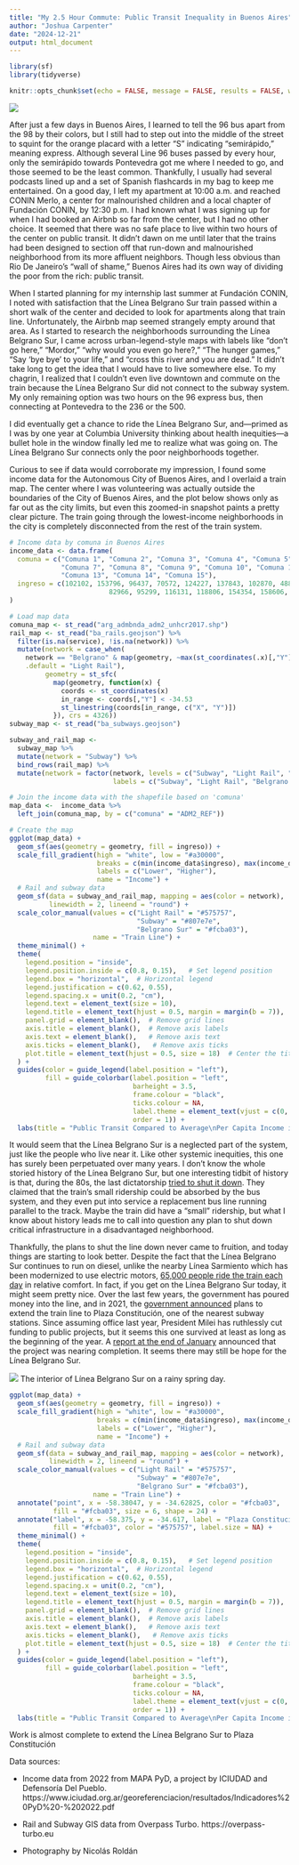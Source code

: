 ```yaml
---
title: "My 2.5 Hour Commute: Public Transit Inequality in Buenos Aires"
author: "Joshua Carpenter"
date: "2024-12-21"
output: html_document
---
```


```r
library(sf)
library(tidyverse)

knitr::opts_chunk$set(echo = FALSE, message = FALSE, results = FALSE, warning = FALSE)
```

![](linea_belgrano_sur_exterior.jpg)

After just a few days in Buenos Aires, I learned to tell the 96 bus apart from the 98 by their colors, but I still had to step out into the middle of the street to squint for the orange placard with a letter "S" indicating "semirápido," meaning express. Although several Line 96 buses passed by every hour, only the semirápido towards Pontevedra got me where I needed to go, and those seemed to be the least common. Thankfully, I usually had several podcasts lined up and a set of Spanish flashcards in my bag to keep me entertained. On a good day, I left my apartment at 10:00 a.m. and reached CONIN Merlo, a center for malnourished children and a local chapter of Fundación CONIN, by 12:30 p.m. I had known what I was signing up for when I had booked an Airbnb so far from the center, but I had no other choice. It seemed that there was no safe place to live within two hours of the center on public transit. It didn't dawn on me until later that the trains had been designed to section off that run-down and malnourished neighborhood from its more affluent neighbors. Though less obvious than Rio De Janeiro's "wall of shame," Buenos Aires had its own way of dividing the poor from the rich: public transit.

When I started planning for my internship last summer at Fundación CONIN, I noted with satisfaction that the Línea Belgrano Sur train passed within a short walk of the center and decided to look for apartments along that train line. Unfortunately, the Airbnb map seemed strangely empty around that area. As I started to research the neighborhoods surrounding the Línea Belgrano Sur, I came across urban-legend-style maps with labels like "don't go here," "Mordor," "why would you even go here?," "The hunger games," "Say 'bye bye' to your life," and "cross this river and you are dead." It didn't take long to get the idea that I would have to live somewhere else. To my chagrin, I realized that I couldn't even live downtown and commute on the train because the Línea Belgrano Sur did not connect to the subway system. My only remaining option was two hours on the 96 express bus, then connecting at Pontevedra to the 236 or the 500.

I did eventually get a chance to ride the Línea Belgrano Sur, and&mdash;primed as I was by one year at Columbia University thinking about health inequities&mdash;a bullet hole in the window finally led me to realize what was going on. The Línea Belgrano Sur connects only the poor neighborhoods together.

Curious to see if data would corroborate my impression, I found some income data for the Autonomous City of Buenos Aires, and I overlaid a train map. The center where I was volunteering was actually outside the boundaries of the City of Buenos Aires, and the plot below shows only as far out as the city limits, but even this zoomed-in snapshot paints a pretty clear picture. The train going through the lowest-income neighborhoods in the city is completely disconnected from the rest of the train system.


```r
# Income data by comuna in Buenos Aires
income_data <- data.frame(
  comuna = c("Comuna 1", "Comuna 2", "Comuna 3", "Comuna 4", "Comuna 5", "Comuna 6",
             "Comuna 7", "Comuna 8", "Comuna 9", "Comuna 10", "Comuna 11", "Comuna 12",
             "Comuna 13", "Comuna 14", "Comuna 15"),
  ingreso = c(102102, 153796, 96437, 70572, 124227, 137843, 102870, 48860, 
                         82966, 95299, 116131, 118806, 154354, 158606, 125320)
)

# Load map data
comuna_map <- st_read("arg_admbnda_adm2_unhcr2017.shp")
rail_map <- st_read("ba_rails.geojson") %>%
  filter(is.na(service), !is.na(network)) %>%
  mutate(network = case_when(
    network == "Belgrano" & map(geometry, ~max(st_coordinates(.x)[,"Y"])) < -34.6 ~ "Belgrano Sur",
    .default = "Light Rail"),
         geometry = st_sfc(
           map(geometry, function(x) {
             coords <- st_coordinates(x)
             in_range <- coords[,"Y"] < -34.53
             st_linestring(coords[in_range, c("X", "Y")])
           }), crs = 4326))
subway_map <- st_read("ba_subways.geojson")

subway_and_rail_map <-
  subway_map %>%
  mutate(network = "Subway") %>%
  bind_rows(rail_map) %>%
  mutate(network = factor(network, levels = c("Subway", "Light Rail", "Belgrano Sur"), 
                          labels = c("Subway", "Light Rail", "Belgrano Sur")))

# Join the income data with the shapefile based on 'comuna'
map_data <-  income_data %>%
  left_join(comuna_map, by = c("comuna" = "ADM2_REF"))

# Create the map
ggplot(map_data) +
  geom_sf(aes(geometry = geometry, fill = ingreso)) +
  scale_fill_gradient(high = "white", low = "#a30000",
                      breaks = c(min(income_data$ingreso), max(income_data$ingreso)),
                      labels = c("Lower", "Higher"),
                      name = "Income") +
  # Rail and subway data
  geom_sf(data = subway_and_rail_map, mapping = aes(color = network),
          linewidth = 2, lineend = "round") +
  scale_color_manual(values = c("Light Rail" = "#575757", 
                                "Subway" = "#807e7e",
                                "Belgrano Sur" = "#fcba03"),
                     name = "Train Line") +
  theme_minimal() +
  theme(
    legend.position = "inside",
    legend.position.inside = c(0.8, 0.15),   # Set legend position
    legend.box = "horizontal",  # Horizontal legend
    legend.justification = c(0.62, 0.55),
    legend.spacing.x = unit(0.2, "cm"),
    legend.text = element_text(size = 10),
    legend.title = element_text(hjust = 0.5, margin = margin(b = 7)),
    panel.grid = element_blank(),  # Remove grid lines
    axis.title = element_blank(),  # Remove axis labels
    axis.text = element_blank(),   # Remove axis text
    axis.ticks = element_blank(),   # Remove axis ticks
    plot.title = element_text(hjust = 0.5, size = 18)  # Center the title
  ) +
  guides(color = guide_legend(label.position = "left"),
         fill = guide_colorbar(label.position = "left",
                               barheight = 3.5,
                               frame.colour = "black",
                               ticks.colour = NA,
                               label.theme = element_text(vjust = c(0, 1)),
                               order = 1)) +
  labs(title = "Public Transit Compared to Average\nPer Capita Income in Buenos Aires")
```

It would seem that the Línea Belgrano Sur is a neglected part of the system, just like the people who live near it. Like other systemic inequities, this one has surely been perpetuated over many years. I don't know the whole storied history of the Línea Belgrano Sur, but one interesting tidbit of history is that, during the 80s, the last dictatorship [tried to shut it down](https://www.enelsubte.com/noticias/cuando-la-ultima-dictadura-quiso-reemplazar-el-belgrano-sur-con-una-linea-de-colectivos/). They claimed that the train's small ridership could be absorbed by the bus system, and they even put into service a replacement bus line running parallel to the track. Maybe the train did have a "small" ridership, but what I know about history leads me to call into question any plan to shut down critical infrastructure in a disadvantaged neighborhood.

Thankfully, the plans to shut the line down never came to fruition, and today things are starting to look better. Despite the fact that the Línea Belgrano Sur continues to run on diesel, unlike the nearby Línea Sarmiento which has been modernized to use electric motors, [65,000 people ride the train each day](https://zonales.com/viaducto-tren-belgrano-sur-paso-clave-matanza/) in relative comfort. In fact, if you get on the Línea Belgrano Sur today, it might seem pretty nice. Over the last few years, the government has poured money into the line, and in 2021, the [government announced](https://www.argentina.gob.ar/noticias/la-linea-belgrano-sur-llegara-hasta-constitucion-se-iniciaran-los-trabajos-para-extender-el) plans to extend the train line to Plaza Constitución, one of the nearest subway stations. Since assuming office last year, President Milei has ruthlessly cut funding to public projects, but it seems this one survived at least as long as the beginning of the year. A [report at the end of January](https://zonales.com/viaducto-tren-belgrano-sur-paso-clave-matanza/) announced that the project was nearing completion. It seems there may still be hope for the Línea Belgrano Sur.

![](linea_belgrano_sur_interior.jpg)
The interior of Línea Belgrano Sur on a rainy spring day.

```r
ggplot(map_data) +
  geom_sf(aes(geometry = geometry, fill = ingreso)) +
  scale_fill_gradient(high = "white", low = "#a30000",
                      breaks = c(min(income_data$ingreso), max(income_data$ingreso)),
                      labels = c("Lower", "Higher"),
                      name = "Income") +
  # Rail and subway data
  geom_sf(data = subway_and_rail_map, mapping = aes(color = network),
          linewidth = 2, lineend = "round") +
  scale_color_manual(values = c("Light Rail" = "#575757", 
                                "Subway" = "#807e7e",
                                "Belgrano Sur" = "#fcba03"),
                     name = "Train Line") +
  annotate("point", x = -58.38047, y = -34.62825, color = "#fcba03", 
           fill = "#fcba03", size = 6, shape = 24) +
  annotate("label", x = -58.375, y = -34.617, label = "Plaza Constitución", 
           fill = "#fcba03", color = "#575757", label.size = NA) +
  theme_minimal() +
  theme(
    legend.position = "inside",
    legend.position.inside = c(0.8, 0.15),   # Set legend position
    legend.box = "horizontal",  # Horizontal legend
    legend.justification = c(0.62, 0.55),
    legend.spacing.x = unit(0.2, "cm"),
    legend.text = element_text(size = 10),
    legend.title = element_text(hjust = 0.5, margin = margin(b = 7)),
    panel.grid = element_blank(),  # Remove grid lines
    axis.title = element_blank(),  # Remove axis labels
    axis.text = element_blank(),   # Remove axis text
    axis.ticks = element_blank(),   # Remove axis ticks
    plot.title = element_text(hjust = 0.5, size = 18)  # Center the title
  ) +
  guides(color = guide_legend(label.position = "left"),
         fill = guide_colorbar(label.position = "left",
                               barheight = 3.5,
                               frame.colour = "black",
                               ticks.colour = NA,
                               label.theme = element_text(vjust = c(0, 1)),
                               order = 1)) +
  labs(title = "Public Transit Compared to Average\nPer Capita Income in Buenos Aires")
```

Work is almost complete to extend the Línea Belgrano Sur to Plaza Constitución

Data sources:

- Income data from 2022 from MAPA PyD, a project by ICIUDAD and Defensoría Del Pueblo.
https://www.iciudad.org.ar/georeferenciacion/resultados/Indicadores%20PyD%20-%202022.pdf

- Rail and Subway GIS data from Overpass Turbo.
https://overpass-turbo.eu

- Photography by Nicolás Roldán